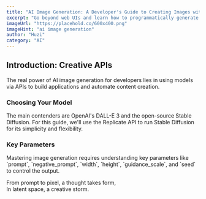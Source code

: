 ```yaml
---
title: "AI Image Generation: A Developer's Guide to Creating Images with Code"
excerpt: "Go beyond web UIs and learn how to programmatically generate AI images using APIs. This guide provides a practical walkthrough for developers on how to use models like DALL-E 3 and Stable Diffusion to create, edit, and manipulate images with code."
imageUrl: "https://placehold.co/600x400.png"
imageHint: "ai image generation"
author: "Huzi"
category: "AI"
---
```


## Introduction: Creative APIs
<p>The real power of AI image generation for developers lies in using models via APIs to build applications and automate content creation.</p>
      
### Choosing Your Model
<p>The main contenders are OpenAI's DALL-E 3 and the open-source Stable Diffusion. For this guide, we'll use the Replicate API to run Stable Diffusion for its simplicity and flexibility.</p>
      
### Key Parameters
<p>Mastering image generation requires understanding key parameters like `prompt`, `negative_prompt`, `width`, `height`, `guidance_scale`, and `seed` to control the output.</p>

<div className="italic text-center text-muted-foreground pt-4 border-t mt-8">
  From prompt to pixel, a thought takes form,<br/>
  In latent space, a creative storm.
</div>
